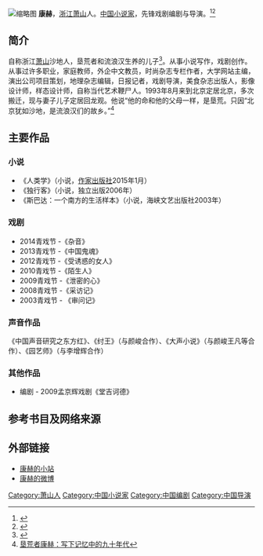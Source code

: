 {{autobiography|time=2019-06-19T08:57:47+00:00}}
{{coi|time=2019-06-19T08:57:47+00:00}}
[[File:Kanghe.jpg|缩略图]]
'''康赫'''{{bd}}，[[浙江|浙江]][[萧山|萧山]]人。[[中国|中国]][[小说家|小说家]]，先锋戏剧编剧与导演。<ref>{{cite web |title=康赫：关键在于放弃恐惧_读书频道_新浪网 |url=http://book.sina.com.cn/zt/kanghe.html?from=wap |website=book.sina.com.cn |accessdate=2019-06-19}}</ref><ref>{{cite web |title=康赫：越不方便我越自由 |url=http://book.ifeng.com/a/20151126/18159_0.shtml |website=book.ifeng.com |accessdate=2019-06-19}}</ref>

== 简介 ==
自称浙江[[萧山|萧山]]沙地人，垦荒者和流浪汉生养的儿子<ref name="垦荒">{{Cite web |url=http://www.bjnews.com.cn/book/2015/04/11/359608.html |title=垦荒者康赫：写下记忆中的九十年代 |access-date=2015-04-25 |archive-date=2020-02-06 |archive-url=https://web.archive.org/web/20200206111612/http://www.bjnews.com.cn/book/2015/04/11/359608.html }}</ref>。从事小说写作，戏剧创作。从事过许多职业，家庭教师，外企中文教员，时尚杂志专栏作者，大学网站主编，演出公司项目策划，地理杂志编辑，日报记者，戏剧导演，美食杂志出版人，影像设计师，样态设计师，自称当代艺术鞭尸人。1993年8月来到北京定居北京，多次搬迁，现与妻子儿子定居回龙观。他说“他的命和他的父母一样，是垦荒。只因“北京犹如沙地，是流浪汉们的故乡。”<ref name="垦荒">[http://www.bjnews.com.cn/book/2015/04/11/359608.html 垦荒者康赫：写下记忆中的九十年代]</ref>

== 主要作品 ==
=== 小说 ===
*《人类学》（小说，[[作家出版社|作家出版社]]2015年1月）
*《独行客》（小说，独立出版2006年）
*《斯巴达：一个南方的生活样本》（小说，海峡文艺出版社2003年）
=== 戏剧 ===
*2014青戏节 -《杂音》
*2013青戏节 -《中国鬼魂》
*2012青戏节 -《受诱惑的女人》
*2010青戏节 -《陌生人》
*2009青戏节 -《泄密的心》
*2008青戏节 -《采访记》
*2003青戏节 - 《审问记》
=== 声音作品 ===
《中国声音研究之东方红》、《纣王》（与颜峻合作）、《大声小说》（与颜峻王凡等合作）、《园艺师》（与李增辉合作）
=== 其他作品 ===
*编剧 - 2009孟京辉戏剧《堂吉诃德》

== 参考书目及网络来源 ==
{{reflist}}

== 外部链接 ==
*[http://site.douban.com/106812/ 康赫的小站] {{Wayback|url=http://site.douban.com/106812/ |date=20210305140421 }}
*[http://weibo.com/kakankang?from=feed&loc=at&nick=kakankang 康赫的微博] {{Wayback|url=http://weibo.com/kakankang?from=feed&loc=at&nick=kakankang |date=20211111123952 }}

{{normdaten}}
{{DEFAULTSORT:kang he}}
[[Category:萧山人|Category:萧山人]]
[[Category:中国小说家|Category:中国小说家]]
[[Category:中国编剧|Category:中国编剧]]
[[Category:中国导演|Category:中国导演]]